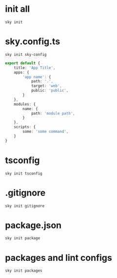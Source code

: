 # init all
`sky init`

# sky.config.ts
`sky init sky-config`

```ts
export default {
    title: 'App Title',
    apps: {
        'app name': {
            path: '.',
            target: 'web',
            public: 'public',
        }
    },
    modules: {
        name: {
            path: 'module path',
        }
    },
    scripts: {
        some: 'some command',
    }
}
```

# tsconfig
`sky init tsconfig`

# .gitignore
`sky init gitignore`

# package.json
`sky init package`

# packages and lint configs
`sky init packages`

